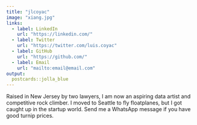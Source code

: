 ```yaml
---
title: "jlcoyac"
image: "xiang.jpg"
links:
  - label: LinkedIn
    url: "https://linkedin.com/"
  - label: Twitter
    url: "https://twitter.com/luis.coyac"
  - label: GitHub
    url: "https://github.com/"
  - label: Email
    url: "mailto:email@email.com"
output:
  postcards::jolla_blue
---
```

 
Raised in New Jersey by two lawyers, I am now an aspiring data artist and 
competitive rock climber. I moved to Seattle to fly floatplanes, but I got 
caught up in the startup world. Send me a WhatsApp message if you have good 
turnip prices.
